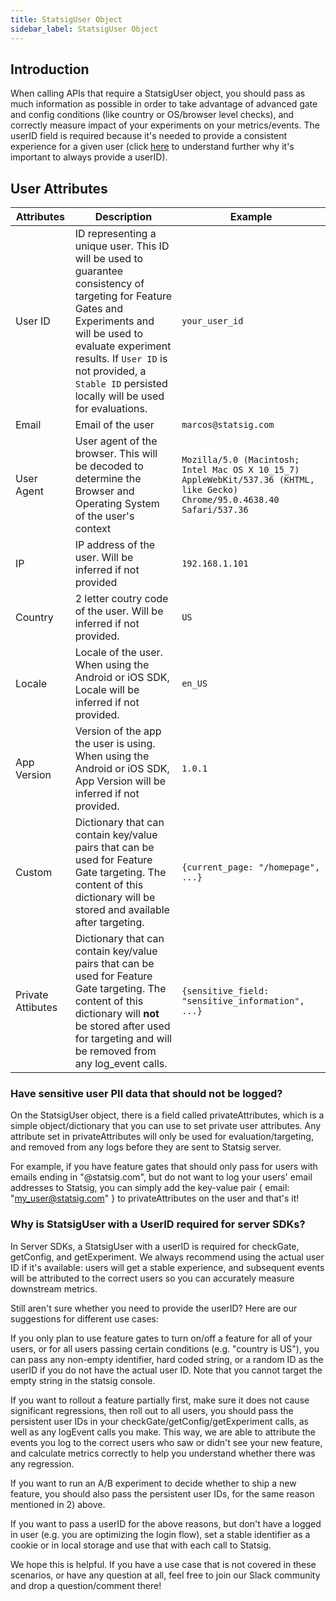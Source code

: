 ```yaml
---
title: StatsigUser Object
sidebar_label: StatsigUser Object
---
```


## Introduction

When calling APIs that require a StatsigUser object, you should pass as much information as possible in order to take advantage of advanced gate and config conditions (like country or OS/browser level checks), and correctly measure impact of your experiments on your metrics/events. The userID field is required because it's needed to provide a consistent experience for a given user (click [here](#why-is-statsiguser-with-a-userid-required-for-server-sdks) to understand further why it's important to always provide a userID).

## User Attributes

| Attributes        | Description                                                                                                                                                                                                                                                              | Example                                                                                                                    |
| ----------------- | ------------------------------------------------------------------------------------------------------------------------------------------------------------------------------------------------------------------------------------------------------------------------ | -------------------------------------------------------------------------------------------------------------------------- |
| User ID           | ID representing a unique user. This ID will be used to guarantee consistency of targeting for Feature Gates and Experiments and will be used to evaluate experiment results. If `User ID` is not provided, a `Stable ID` persisted locally will be used for evaluations. | `your_user_id`                                                                                                             |
| Email             | Email of the user                                                                                                                                                                                                                                                        | `marcos@statsig.com`                                                                                                       |
| User Agent        | User agent of the browser. This will be decoded to determine the Browser and Operating System of the user's context                                                                                                                                                      | `Mozilla/5.0 (Macintosh; Intel Mac OS X 10_15_7) AppleWebKit/537.36 (KHTML, like Gecko) Chrome/95.0.4638.40 Safari/537.36` |
| IP                | IP address of the user. Will be inferred if not provided                                                                                                                                                                                                                 | `192.168.1.101`                                                                                                            |
| Country           | 2 letter coutry code of the user. Will be inferred if not provided.                                                                                                                                                                                                      | `US`                                                                                                                       |
| Locale            | Locale of the user. When using the Android or iOS SDK, Locale will be inferred if not provided.                                                                                                                                                                          | `en_US`                                                                                                                    |
| App Version       | Version of the app the user is using. When using the Android or iOS SDK, App Version will be inferred if not provided.                                                                                                                                                   | `1.0.1`                                                                                                                    |
| Custom            | Dictionary that can contain key/value pairs that can be used for Feature Gate targeting. The content of this dictionary will be stored and available after targeting.                                                                                                    | `{current_page: "/homepage", ...}`                                                                                         |
| Private Attibutes | Dictionary that can contain key/value pairs that can be used for Feature Gate targeting. The content of this dictionary will **not** be stored after used for targeting and will be removed from any log_event calls.                                                    | `{sensitive_field: "sensitive_information", ...}`                                                                          |

### Have sensitive user PII data that should not be logged?

On the StatsigUser object, there is a field called privateAttributes, which is a simple object/dictionary that you can use to set private user attributes. Any attribute set in privateAttributes will only be used for evaluation/targeting, and removed from any logs before they are sent to Statsig server.

For example, if you have feature gates that should only pass for users with emails ending in "@statsig.com", but do not want to log your users' email addresses to Statsig, you can simply add the key-value pair { email: "my_user@statsig.com" } to privateAttributes on the user and that's it!

### Why is StatsigUser with a UserID required for server SDKs?

In Server SDKs, a StatsigUser with a userID is required for checkGate, getConfig, and getExperiment. We always recommend using the actual user ID if it's available: users will get a stable experience, and subsequent events will be attributed to the correct users so you can accurately measure downstream metrics.

Still aren't sure whether you need to provide the userID? Here are our suggestions for different use cases:

If you only plan to use feature gates to turn on/off a feature for all of your users, or for all users passing certain conditions (e.g. "country is US"), you can pass any non-empty identifier, hard coded string, or a random ID as the userID if you do not have the actual user ID. Note that you cannot target the empty string in the statsig console.

If you want to rollout a feature partially first, make sure it does not cause significant regressions, then roll out to all users, you should pass the persistent user IDs in your checkGate/getConfig/getExperiment calls, as well as any logEvent calls you make. This way, we are able to attribute the events you log to the correct users who saw or didn't see your new feature, and calculate metrics correctly to help you understand whether there was any regression.

If you want to run an A/B experiment to decide whether to ship a new feature, you should also pass the persistent user IDs, for the same reason mentioned in 2) above.

If you want to pass a userID for the above reasons, but don't have a logged in user (e.g. you are optimizing the login flow), set a stable identifier as a cookie or in local storage and use that with each call to Statsig.

We hope this is helpful. If you have a use case that is not covered in these scenarios, or have any question at all, feel free to join our Slack community and drop a question/comment there!
